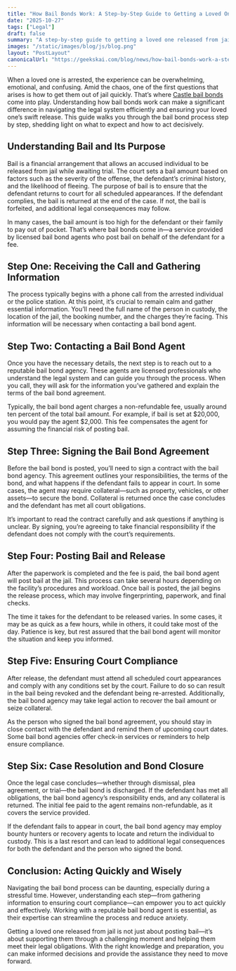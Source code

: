 ```yaml
---
title: "How Bail Bonds Work: A Step-by-Step Guide to Getting a Loved One Released Fast"
date: "2025-10-27"
tags: ["Legal"]
draft: false
summary: "A step-by-step guide to getting a loved one released from jail quickly"
images: "/static/images/blog/js/blog.png"
layout: "PostLayout"
canonicalUrl: "https://geekskai.com/blog/news/how-bail-bonds-work-a-step-by-step-guide-to-getting-a-loved-one-released-fast/"
---
```


When a loved one is arrested, the experience can be overwhelming, emotional, and confusing. Amid the chaos, one of the first questions that arises is how to get them out of jail quickly. That’s where [Castle bail bonds](https://bailbonds4u.com/) come into play. Understanding how bail bonds work can make a significant difference in navigating the legal system efficiently and ensuring your loved one’s swift release. This guide walks you through the bail bond process step by step, shedding light on what to expect and how to act decisively.

## Understanding Bail and Its Purpose

Bail is a financial arrangement that allows an accused individual to be released from jail while awaiting trial. The court sets a bail amount based on factors such as the severity of the offense, the defendant’s criminal history, and the likelihood of fleeing. The purpose of bail is to ensure that the defendant returns to court for all scheduled appearances. If the defendant complies, the bail is returned at the end of the case. If not, the bail is forfeited, and additional legal consequences may follow.

In many cases, the bail amount is too high for the defendant or their family to pay out of pocket. That’s where bail bonds come in—a service provided by licensed bail bond agents who post bail on behalf of the defendant for a fee.

## Step One: Receiving the Call and Gathering Information

The process typically begins with a phone call from the arrested individual or the police station. At this point, it’s crucial to remain calm and gather essential information. You’ll need the full name of the person in custody, the location of the jail, the booking number, and the charges they’re facing. This information will be necessary when contacting a bail bond agent.

## Step Two: Contacting a Bail Bond Agent

Once you have the necessary details, the next step is to reach out to a reputable bail bond agency. These agents are licensed professionals who understand the legal system and can guide you through the process. When you call, they will ask for the information you’ve gathered and explain the terms of the bail bond agreement.

Typically, the bail bond agent charges a non-refundable fee, usually around ten percent of the total bail amount. For example, if bail is set at $20,000, you would pay the agent $2,000. This fee compensates the agent for assuming the financial risk of posting bail.

## Step Three: Signing the Bail Bond Agreement

Before the bail bond is posted, you’ll need to sign a contract with the bail bond agency. This agreement outlines your responsibilities, the terms of the bond, and what happens if the defendant fails to appear in court. In some cases, the agent may require collateral—such as property, vehicles, or other assets—to secure the bond. Collateral is returned once the case concludes and the defendant has met all court obligations.

It’s important to read the contract carefully and ask questions if anything is unclear. By signing, you’re agreeing to take financial responsibility if the defendant does not comply with the court’s requirements.

## Step Four: Posting Bail and Release

After the paperwork is completed and the fee is paid, the bail bond agent will post bail at the jail. This process can take several hours depending on the facility’s procedures and workload. Once bail is posted, the jail begins the release process, which may involve fingerprinting, paperwork, and final checks.

The time it takes for the defendant to be released varies. In some cases, it may be as quick as a few hours, while in others, it could take most of the day. Patience is key, but rest assured that the bail bond agent will monitor the situation and keep you informed.

## Step Five: Ensuring Court Compliance

After release, the defendant must attend all scheduled court appearances and comply with any conditions set by the court. Failure to do so can result in the bail being revoked and the defendant being re-arrested. Additionally, the bail bond agency may take legal action to recover the bail amount or seize collateral.

As the person who signed the bail bond agreement, you should stay in close contact with the defendant and remind them of upcoming court dates. Some bail bond agencies offer check-in services or reminders to help ensure compliance.

## Step Six: Case Resolution and Bond Closure

Once the legal case concludes—whether through dismissal, plea agreement, or trial—the bail bond is discharged. If the defendant has met all obligations, the bail bond agency’s responsibility ends, and any collateral is returned. The initial fee paid to the agent remains non-refundable, as it covers the service provided.

If the defendant fails to appear in court, the bail bond agency may employ bounty hunters or recovery agents to locate and return the individual to custody. This is a last resort and can lead to additional legal consequences for both the defendant and the person who signed the bond.

## Conclusion: Acting Quickly and Wisely

Navigating the bail bond process can be daunting, especially during a stressful time. However, understanding each step—from gathering information to ensuring court compliance—can empower you to act quickly and effectively. Working with a reputable bail bond agent is essential, as their expertise can streamline the process and reduce anxiety.

Getting a loved one released from jail is not just about posting bail—it’s about supporting them through a challenging moment and helping them meet their legal obligations. With the right knowledge and preparation, you can make informed decisions and provide the assistance they need to move forward.
